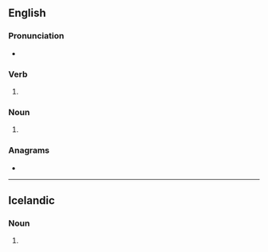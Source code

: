 ==English==

===Pronunciation===
* {{rhymes|eɪz|lang=en}}

===Verb===
{{head|en|verb form}}

# {{en-third-person singular of|grey}}

===Noun===
{{head|en|noun plural form}}

# {{plural of|grey|lang=en}}

===Anagrams===
* {{anagrams|en|a=egrsy|gyres}}

----

==Icelandic==

===Noun===
{{is-noun form}} {{g|n}}

# {{inflection of|is|grey||indef|gen|s}}